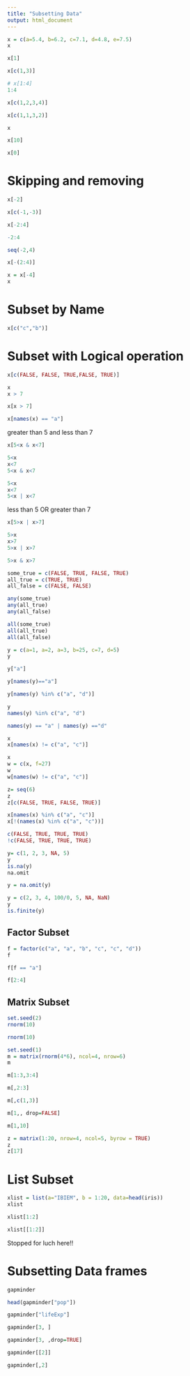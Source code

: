 ```yaml
---
title: "Subsetting Data"
output: html_document
---
```


```r
x = c(a=5.4, b=6.2, c=7.1, d=4.8, e=7.5)
x
```

```r
x[1]
```
```r
x[c(1,3)]
```

```r
# x[1:4]
1:4
```

```r
x[c(1,2,3,4)]
```
```r
x[c(1,1,3,2)]
```

```r
x
```

```r
x[10]
```

```r
x[0]
```

# Skipping and removing

```r
x[-2]
```

```r
x[c(-1,-3)]
```

```r
x[-2:4]
```

```r
-2:4
```
```r
seq(-2,4)
```

```r
x[-(2:4)]
```

```r
x = x[-4]
x
```

# Subset by Name

```r
x[c("c","b")]
```

# Subset with Logical operation
```r
x[c(FALSE, FALSE, TRUE,FALSE, TRUE)]
```


```r
x
x > 7
```
```r
x[x > 7]
```

```r
x[names(x) == "a"]
```

greater than 5 and  less than 7
```r
x[5<x & x<7]
```

```r
5<x
x<7
5<x & x<7
```
```r
5<x
x<7
5<x | x<7
```


less than 5 OR  greater than 7
```r
x[5>x | x>7]
```

```r
5>x
x>7
5>x | x>7

5>x & x>7

```

```r
some_true = c(FALSE, TRUE, FALSE, TRUE)
all_true = c(TRUE, TRUE)
all_false = c(FALSE, FALSE)

any(some_true)
any(all_true)
any(all_false)
```

```r
all(some_true)
all(all_true)
all(all_false)
```

```r
y = c(a=1, a=2, a=3, b=25, c=7, d=5)
y
```

```r
y["a"]
```

```r
y[names(y)=="a"]
```

```r
y[names(y) %in% c("a", "d")]
```

```r
y
names(y) %in% c("a", "d")
```

```r
names(y) == "a" | names(y) =="d"
```

```r
x
x[names(x) != c("a", "c")]
```

```r
x
w = c(x, f=27)
w
w[names(w) != c("a", "c")]

```


```r
z= seq(6)
z
z[c(FALSE, TRUE, FALSE, TRUE)]
```

```r

x[names(x) %in% c("a", "c")]
x[!(names(x) %in% c("a", "c"))]

```


```r
c(FALSE, TRUE, TRUE, TRUE)
!c(FALSE, TRUE, TRUE, TRUE)

```

```r
y= c(1, 2, 3, NA, 5)
y
is.na(y)
na.omit
```

```r
y = na.omit(y)

```

```r
y = c(2, 3, 4, 100/0, 5, NA, NaN)
y
is.finite(y)
```

## Factor Subset

```r
f = factor(c("a", "a", "b", "c", "c", "d"))
f
```

```r
f[f == "a"]
```

```r
f[2:4]
```


## Matrix Subset
```r
set.seed(2)
rnorm(10)
```
```r
rnorm(10)
```

```r
set.seed(1)
m = matrix(rnorm(4*6), ncol=4, nrow=6)
m
```
```r
m[1:3,3:4]
```
```r
m[,2:3]
```

```r
m[,c(1,3)]
```
```r
m[1,, drop=FALSE]
```

```r
m[1,10]
```
```r
z = matrix(1:20, nrow=4, ncol=5, byrow = TRUE)
z
z[17]
```
# List Subset 

```r
xlist = list(a="IBIEM", b = 1:20, data=head(iris))
xlist
```

```r
xlist[1:2]
```

```r
xlist[[1:2]]
```
Stopped for luch here!!

# Subsetting Data frames

```r
gapminder
```

```r
head(gapminder["pop"])
```

```r
gapminder["lifeExp"]
```

```r
gapminder[3, ]
```

```r
gapminder[3, ,drop=TRUE]
```

```r
gapminder[[2]]
```

```r
gapminder[,2]
```


















